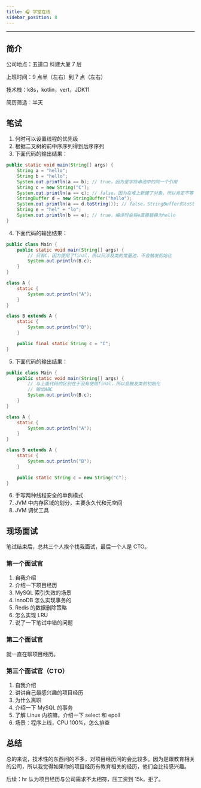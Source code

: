 ```yaml
---
title: 🎧 学堂在线
sidebar_position: 8
---
```


----

## 简介

公司地点：五道口 科建大厦 7 层

上班时间：9 点半（左右）到 7 点（左右）

技术栈：k8s，kotlin，vert，JDK11

简历筛选：半天

## 笔试

1. 何时可以设置线程的优先级
2. 根据二叉树的前中序序列得到后序序列
3. 下面代码的输出结果：

```java
public static void main(String[] args) {
    String a = "hello";
    String b = "hello";
    System.out.println(a == b); // true，因为是字符串池中的同一个引用
    String c = new String("C");
    System.out.println(a == c); // false，因为在堆上新建了对象，所以肯定不等
    StringBuffer d = new StringBuffer("hello");
    System.out.println(a == d.toString()); // false，StringBuffer的toString是通过new String返回一个新的字符串
    String e = "hel" + "lo";
    System.out.println(b == e); // true，编译时会将e直接替换为hello
}
```

4. 下面代码的输出结果：

```java
public class Main {
    public static void main(String[] args) {
        // 只有C，因为使用了final，所以只涉及类的常量池，不会触发初始化
        System.out.println(B.c);
    }
}

class A {
    static {
        System.out.println("A");
    }
}

class B extends A {
    static {
        System.out.println("B");
    }

    public final static String c = "C";
}
```

5. 下面代码的输出结果：

```java
public class Main {
    public static void main(String[] args) {
        // 与上面代码的区别在于没有使用final，所以会触发类的初始化
        // 输出ABC
        System.out.println(B.c);
    }
}

class A {
    static {
        System.out.println("A");
    }
}

class B extends A {
    static {
        System.out.println("B");
    }

    public static String c = new String("C");
}
```

6. 手写两种线程安全的单例模式
7. JVM 中内存区域的划分，主要永久代和元空间
8. JVM 调优工具

## 现场面试

笔试结束后，总共三个人挨个找我面试，最后一个人是 CTO。

### 第一个面试官

1. 自我介绍
2. 介绍一下项目经历
3. MySQL 索引失效的场景
4. InnoDB 怎么实现事务的
5. Redis 的数据删除策略
6. 怎么实现 LRU
7. 说了一下笔试中错的问题

### 第二个面试官

就一直在聊项目经历。

### 第三个面试官（CTO）

1. 自我介绍
2. 讲讲自己最感兴趣的项目经历
3. 为什么离职
4. 介绍一下 MySQL 的事务
5. 了解 Linux 内核嘛，介绍一下 select 和 epoll
6. 场景：程序上线，CPU 100%，怎么排查

## 总结

总的来说，技术性的东西问的不多，对项目经历问的会比较多。因为是跟教育相关的公司，所以我觉得如果你的项目经历有教育相关的经历，他们会比较感兴趣。

后续：hr 认为项目经历与公司需求不太相符，压工资到 15k，拒了。
